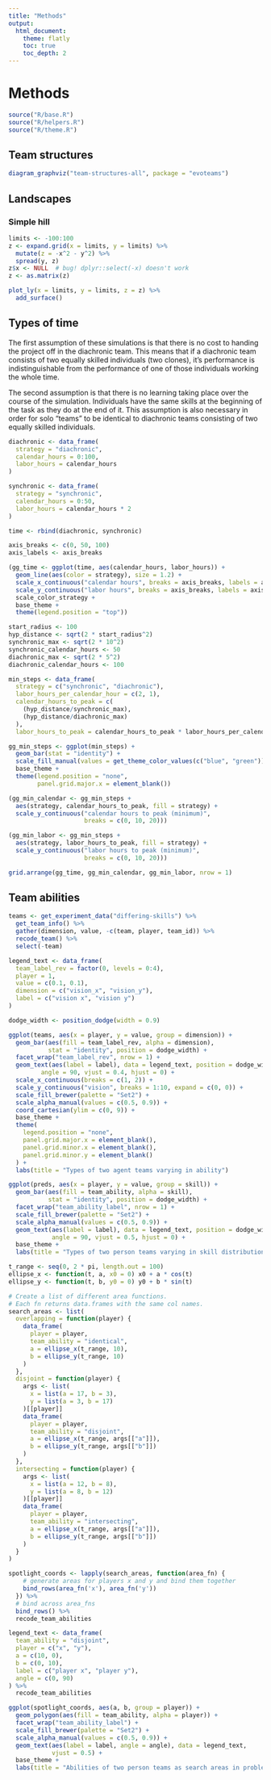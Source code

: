 ```yaml
---
title: "Methods"
output:
  html_document:
    theme: flatly
    toc: true
    toc_depth: 2
---
```


# Methods

```r
source("R/base.R")
source("R/helpers.R")
source("R/theme.R")
```

## Team structures

```r
diagram_graphviz("team-structures-all", package = "evoteams")
```

## Landscapes

### Simple hill

```r
limits <- -100:100
z <- expand.grid(x = limits, y = limits) %>%
  mutate(z = -x^2 - y^2) %>%
  spread(y, z)
z$x <- NULL  # bug! dplyr::select(-x) doesn't work
z <- as.matrix(z)

plot_ly(x = limits, y = limits, z = z) %>%
  add_surface()
```

## Types of time

The first assumption of these simulations is that there is no cost to handing the project off in the diachronic team. This means that if a diachronic team consists of two equally skilled individuals (two clones), it's performance is indistinguishable from the performance of one of those individuals working the whole time.

The second assumption is that there is no learning taking place over the course of the simulation. Individuals have the same skills at the beginning of the task as they do at the end of it. This assumption is also necessary in order for solo "teams" to be identical to diachronic teams consisting of two equally skilled individuals.

```r
diachronic <- data_frame(
  strategy = "diachronic",
  calendar_hours = 0:100,
  labor_hours = calendar_hours
)

synchronic <- data_frame(
  strategy = "synchronic",
  calendar_hours = 0:50,
  labor_hours = calendar_hours * 2
)

time <- rbind(diachronic, synchronic)

axis_breaks <- c(0, 50, 100)
axis_labels <- axis_breaks

(gg_time <- ggplot(time, aes(calendar_hours, labor_hours)) +
  geom_line(aes(color = strategy), size = 1.2) +
  scale_x_continuous("calendar hours", breaks = axis_breaks, labels = axis_labels) +
  scale_y_continuous("labor hours", breaks = axis_breaks, labels = axis_labels) +
  scale_color_strategy +
  base_theme +
  theme(legend.position = "top"))
```

```r
start_radius <- 100
hyp_distance <- sqrt(2 * start_radius^2)
synchronic_max <- sqrt(2 * 10^2)
synchronic_calendar_hours <- 50
diachronic_max <- sqrt(2 * 5^2)
diachronic_calendar_hours <- 100

min_steps <- data_frame(
  strategy = c("synchronic", "diachronic"),
  labor_hours_per_calendar_hour = c(2, 1),
  calendar_hours_to_peak = c(
    (hyp_distance/synchronic_max),
    (hyp_distance/diachronic_max)
  ),
  labor_hours_to_peak = calendar_hours_to_peak * labor_hours_per_calendar_hour)

gg_min_steps <- ggplot(min_steps) +
  geom_bar(stat = "identity") +
  scale_fill_manual(values = get_theme_color_values(c("blue", "green"))) +
  base_theme +
  theme(legend.position = "none",
        panel.grid.major.x = element_blank())

(gg_min_calendar <- gg_min_steps +
  aes(strategy, calendar_hours_to_peak, fill = strategy) +
  scale_y_continuous("calendar hours to peak (minimum)",
                     breaks = c(0, 10, 20)))

(gg_min_labor <- gg_min_steps +
  aes(strategy, labor_hours_to_peak, fill = strategy) +
  scale_y_continuous("labor hours to peak (minimum)",
                     breaks = c(0, 10, 20)))
```

```r
grid.arrange(gg_time, gg_min_calendar, gg_min_labor, nrow = 1)
```

## Team abilities

```r
teams <- get_experiment_data("differing-skills") %>%
  get_team_info() %>%
  gather(dimension, value, -c(team, player, team_id)) %>%
  recode_team() %>%
  select(-team)

legend_text <- data_frame(
  team_label_rev = factor(0, levels = 0:4),
  player = 1,
  value = c(0.1, 0.1),
  dimension = c("vision_x", "vision_y"),
  label = c("vision x", "vision y")
)

dodge_width <- position_dodge(width = 0.9)

ggplot(teams, aes(x = player, y = value, group = dimension)) +
  geom_bar(aes(fill = team_label_rev, alpha = dimension),
           stat = "identity", position = dodge_width) +
  facet_wrap("team_label_rev", nrow = 1) +
  geom_text(aes(label = label), data = legend_text, position = dodge_width,
         angle = 90, vjust = 0.4, hjust = 0) +
  scale_x_continuous(breaks = c(1, 2)) +
  scale_y_continuous("vision", breaks = 1:10, expand = c(0, 0)) +
  scale_fill_brewer(palette = "Set2") +
  scale_alpha_manual(values = c(0.5, 0.9)) +
  coord_cartesian(ylim = c(0, 9)) +
  base_theme +
  theme(
    legend.position = "none",
    panel.grid.major.x = element_blank(),
    panel.grid.minor.x = element_blank(),
    panel.grid.minor.y = element_blank()
  ) +
  labs(title = "Types of two agent teams varying in ability")
```

```r
ggplot(preds, aes(x = player, y = value, group = skill)) +
  geom_bar(aes(fill = team_ability, alpha = skill),
           stat = "identity", position = dodge_width) +
  facet_wrap("team_ability_label", nrow = 1) +
  scale_fill_brewer(palette = "Set2") +
  scale_alpha_manual(values = c(0.5, 0.9)) +
  geom_text(aes(label = label), data = legend_text, position = dodge_width,
            angle = 90, vjust = 0.5, hjust = 0) +
  base_theme +
  labs(title = "Types of two person teams varying in skill distribution")

t_range <- seq(0, 2 * pi, length.out = 100)
ellipse_x <- function(t, a, x0 = 0) x0 + a * cos(t)
ellipse_y <- function(t, b, y0 = 0) y0 + b * sin(t)

# Create a list of different area functions.
# Each fn returns data.frames with the same col names.
search_areas <- list(
  overlapping = function(player) {
    data_frame(
      player = player,
      team_ability = "identical",
      a = ellipse_x(t_range, 10),
      b = ellipse_y(t_range, 10)
    )
  },
  disjoint = function(player) {
    args <- list(
      x = list(a = 17, b = 3),
      y = list(a = 3, b = 17)
    )[[player]]
    data_frame(
      player = player,
      team_ability = "disjoint",
      a = ellipse_x(t_range, args[["a"]]),
      b = ellipse_y(t_range, args[["b"]])
    )
  },
  intersecting = function(player) {
    args <- list(
      x = list(a = 12, b = 8),
      y = list(a = 8, b = 12)
    )[[player]]
    data_frame(
      player = player,
      team_ability = "intersecting",
      a = ellipse_x(t_range, args[["a"]]),
      b = ellipse_y(t_range, args[["b"]])
    )
  }
)

spotlight_coords <- lapply(search_areas, function(area_fn) {
    # generate areas for players x and y and bind them together
    bind_rows(area_fn('x'), area_fn('y'))
  }) %>%
  # bind across area_fns
  bind_rows() %>%
  recode_team_abilities

legend_text <- data_frame(
  team_ability = "disjoint",
  player = c("x", "y"),
  a = c(10, 0),
  b = c(0, 10),
  label = c("player x", "player y"),
  angle = c(0, 90)
) %>%
  recode_team_abilities

ggplot(spotlight_coords, aes(a, b, group = player)) +
  geom_polygon(aes(fill = team_ability, alpha = player)) +
  facet_wrap("team_ability_label") +
  scale_fill_brewer(palette = "Set2") +
  scale_alpha_manual(values = c(0.5, 0.9)) +
  geom_text(aes(label = label, angle = angle), data = legend_text,
            vjust = 0.5) +
  base_theme +
  labs(title = "Abilities of two person teams as search areas in problem space")
```
